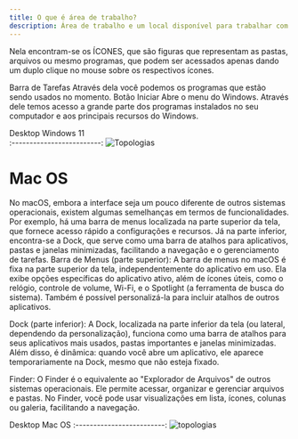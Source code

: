 ```yaml
---
title: O que é área de trabalho?
description: Área de trabalho e um local disponível para trabalhar com os programas.
---
```


Nela encontram-se os ÍCONES, que são figuras que representam as pastas, arquivos ou mesmo programas, que podem ser acessados apenas dando um duplo clique no mouse sobre os respectivos ícones.

Barra de Tarefas Através dela você podemos os programas que estão sendo usados no momento. Botão Iniciar Abre o menu do Windows. Através dele temos acesso a grande parte dos programas instalados no seu computador e aos principais recursos do Windows. 

  Desktop Windows 11  
:-------------------------:
![Topologias](/assets/img/area-win-11.png)  

# Mac OS

No macOS, embora a interface seja um pouco diferente de outros sistemas operacionais, existem algumas semelhanças em termos de funcionalidades. Por exemplo, há uma barra de menus localizada na parte superior da tela, que fornece acesso rápido a configurações e recursos. Já na parte inferior, encontra-se a Dock, que serve como uma barra de atalhos para aplicativos, pastas e janelas minimizadas, facilitando a navegação e o gerenciamento de tarefas.
Barra de Menus (parte superior): A barra de menus no macOS é fixa na parte superior da tela, independentemente do aplicativo em uso. Ela exibe opções específicas do aplicativo ativo, além de ícones úteis, como o relógio, controle de volume, Wi-Fi, e o Spotlight (a ferramenta de busca do sistema). Também é possível personalizá-la para incluir atalhos de outros aplicativos.

Dock (parte inferior): A Dock, localizada na parte inferior da tela (ou lateral, dependendo da personalização), funciona como uma barra de atalhos para seus aplicativos mais usados, pastas importantes e janelas minimizadas. Além disso, é dinâmica: quando você abre um aplicativo, ele aparece temporariamente na Dock, mesmo que não esteja fixado.

Finder: O Finder é o equivalente ao "Explorador de Arquivos" de outros sistemas operacionais. Ele permite acessar, organizar e gerenciar arquivos e pastas. No Finder, você pode usar visualizações em lista, ícones, colunas ou galeria, facilitando a navegação.


 Desktop Mac OS 
:-------------------------:
![topologias](/assets/img/area-macos.png) 